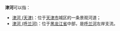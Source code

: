 '''津河'''可以指：
*[[津河_(天津)|津河 (天津)]]：位于[[天津市|天津市]]城区的一条景观河道；
*[[津河_(呼兰河)|津河 (呼兰河)]]：位于[[黑龙江省|黑龙江省]]中部，是[[呼兰河|呼兰河]]左岸支流。

{{disambig|cat=二字河名消歧义|J}}